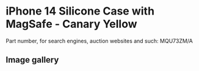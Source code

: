 # iPhone 14 Silicone Case with MagSafe - Canary Yellow

Part number, for search engines, auction websites and such: MQU73ZM/A

## Image gallery

<div style={{ width: "768px" }}>
  <GalleryComponent
    images={[
      {
        original: "/everysource/MQU73",
        thumbnail: "/everypreview/MQU73",
      },
      {
        original: "/everysource/MQU73_AV1",
        thumbnail: "/everypreview/MQU73_AV1",
      },
      {
        original: "/everysource/MQU73_AV2",
        thumbnail: "/everypreview/MQU73_AV2",
      },
      {
        original: "/everysource/MQU73_AV3",
        thumbnail: "/everypreview/MQU73_AV3",
      },
      {
        original: "/everysource/MQU73_AV4",
        thumbnail: "/everypreview/MQU73_AV4",
      },
      {
        original: "/everysource/MQU73_AV5",
        thumbnail: "/everypreview/MQU73_AV5",
      },
      {
        original: "/everysource/MQU73_AV6",
        thumbnail: "/everypreview/MQU73_AV6",
      },
      {
        original: "/everysource/MQU73_AV7",
        thumbnail: "/everypreview/MQU73_AV7",
      }
    ]}
  />
</div>